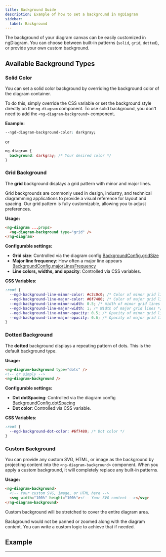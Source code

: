 ```yaml
---
title: Background Guide
description: Example of how to set a background in ngDiagram
sidebar:
  label: Background
---
```



The background of your diagram canvas can be easily customized in ngDiagram.
You can choose between built-in patterns (`solid`, `grid`, `dotted`), or provide your own custom background.

## Available Background Types

### Solid Color

You can set a solid color background by overriding the background color of the diagram container.

To do this, simply override the CSS variable or set the background style directly on the `ng-diagram` component.
To use solid background, you don't need to add the `<ng-diagram-background>` component.

**Example:**

```css
--ngd-diagram-background-color: darkgray;
```

or

```css
ng-diagram {
  background: darkgray; /* Your desired color */
}
```

### Grid Background

The **grid** background displays a grid pattern with minor and major lines.

Grid backgrounds are commonly used in design, industry, and technical diagramming applications to provide a visual reference for layout and spacing.
Our grid pattern is fully customizable, allowing you to adjust preferences.

**Usage:**

```html
<ng-diagram ...props>
  <ng-diagram-background type="grid" />
</ng-diagram>
```

**Configurable settings:**

- **Grid size**: Controlled via the diagram config [BackgroundConfig.gridSize](/docs/api/types/backgroundconfig/#gridsize)
- **Major line frequency**: How often a major line appears [BackgroundConfig.majorLinesFrequency](/docs/api/types/backgroundconfig/#majorlinesfrequency)
- **Line colors, widths, and opacity**: Controlled via CSS variables.

**CSS Variables:**

```css
:root {
  --ngd-background-line-minor-color: #c2c0c0; /* Color of minor grid lines */
  --ngd-background-line-major-color: #6f7480; /* Color of major grid lines */
  --ngd-background-line-minor-width: 0.5; /* Width of minor grid lines */
  --ngd-background-line-major-width: 1; /* Width of major grid lines */
  --ngd-background-line-minor-opacity: 0.5; /* Opacity of minor grid lines */
  --ngd-background-line-major-opacity: 0.6; /* Opacity of major grid lines */
}
```

### Dotted Background

The **dotted** background displays a repeating pattern of dots.
This is the default background type.

**Usage:**

```html
<ng-diagram-background type="dots" />
<!-- or simply -->
<ng-diagram-background />
```

**Configurable settings:**

- **Dot dotSpacing**: Controlled via the diagram config [BackgroundConfig.dotSpacing](/docs/api/types/backgroundconfig/#dotSpacing)
- **Dot color**: Controlled via CSS variable.

**CSS Variables:**

```css
:root {
  --ngd-background-dot-color: #6f7480; /* Dot color */
}
```

### Custom Background

You can provide any custom SVG, HTML, or image as the background by projecting content into the `<ng-diagram-background>` component.
When you apply a custom background, it will completely replace any built-in patterns.

**Usage:**

```html
<ng-diagram-background>
  <!-- Your custom SVG, image, or HTML here -->
  <svg width="100%" height="100%"><!-- Your SVG content --></svg>
</ng-diagram-background>
```

Custom background will be stretched to cover the entire diagram area.

Background would not be panned or zoomed along with the diagram content.
You can write a custom logic to achieve that if needed.

## Example

<Background />
<CodeViewer dirName="background" />

---
